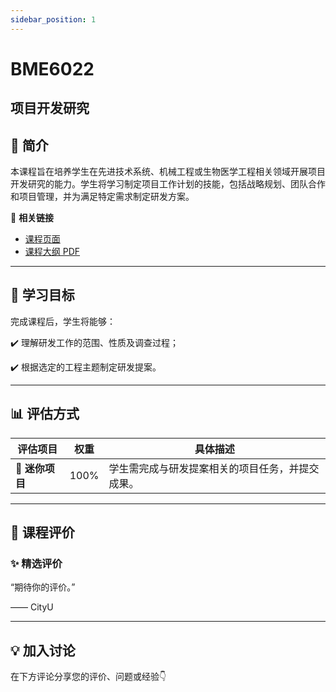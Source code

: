 ```yaml
---
sidebar_position: 1
---
```


# BME6022
## 项目开发研究

## **📘 简介**
本课程旨在培养学生在先进技术系统、机械工程或生物医学工程相关领域开展项目开发研究的能力。学生将学习制定项目工作计划的技能，包括战略规划、团队合作和项目管理，并为满足特定需求制定研发方案。

🔗 **相关链接**
- [课程页面](https://www.cityu.edu.hk/catalogue/pg/202425/course/BME6022.htm)
- [课程大纲 PDF](https://www.cityu.edu.hk/catalogue/pg/202425/course/BME6022.pdf)

---

## **🎯 学习目标**

完成课程后，学生将能够：

✔️ 理解研发工作的范围、性质及调查过程；

✔️ 根据选定的工程主题制定研发提案。

---

## **📊 评估方式**

| **评估项目**          | **权重** | **具体描述**                                                                                       |
|----------------------|---------|---------------------------------------------------------------------------------------------------|
| **📄 迷你项目**        | 100%    | 学生需完成与研发提案相关的项目任务，并提交成果。                                                    |

---

## **💬 课程评价**

### ✨ **精选评价**
<div className={commentStyles.commentBox}>
    <p className={commentStyles.commentText}>
        “期待你的评价。”
    </p>
    <p className={commentStyles.commentAuthor}>—— CityU</p>
</div>

---

## **💡 加入讨论**

在下方评论分享您的评价、问题或经验👇
<Utterances />